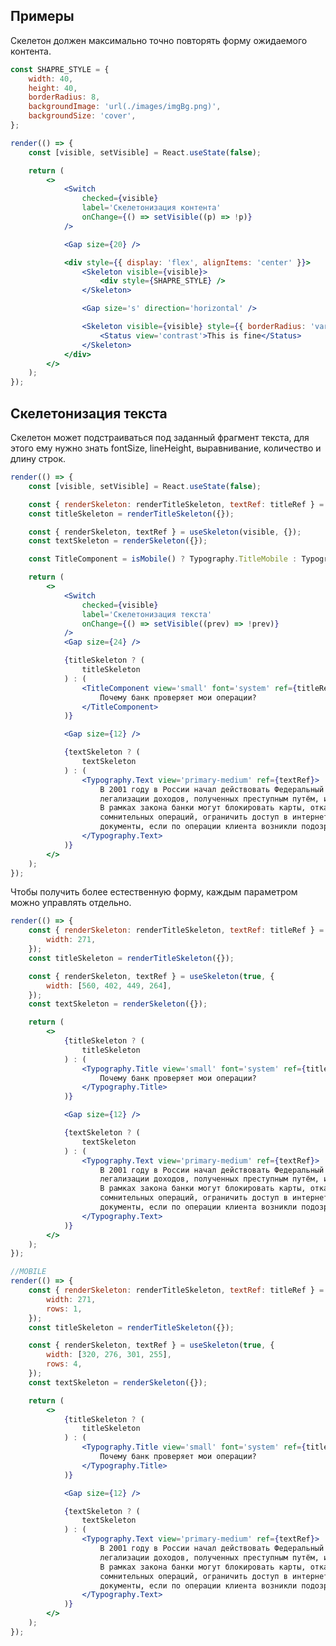 ## Примеры

Скелетон должен максимально точно повторять форму ожидаемого контента.

```jsx live
const SHAPRE_STYLE = {
    width: 40,
    height: 40,
    borderRadius: 8,
    backgroundImage: 'url(./images/imgBg.png)',
    backgroundSize: 'cover',
};

render(() => {
    const [visible, setVisible] = React.useState(false);

    return (
        <>
            <Switch
                checked={visible}
                label='Скелетонизация контента'
                onChange={() => setVisible((p) => !p)}
            />

            <Gap size={20} />

            <div style={{ display: 'flex', alignItems: 'center' }}>
                <Skeleton visible={visible}>
                    <div style={SHAPRE_STYLE} />
                </Skeleton>

                <Gap size='s' direction='horizontal' />

                <Skeleton visible={visible} style={{ borderRadius: 'var(--border-radius-4)' }}>
                    <Status view='contrast'>This is fine</Status>
                </Skeleton>
            </div>
        </>
    );
});
```

## Скелетонизация текста

Скелетон может подстраиваться под заданный фрагмент текста, для этого ему нужно знать fontSize, lineHeight, выравнивание, количество и длину строк.

```jsx live
render(() => {
    const [visible, setVisible] = React.useState(false);

    const { renderSkeleton: renderTitleSkeleton, textRef: titleRef } = useSkeleton(visible, {});
    const titleSkeleton = renderTitleSkeleton({});

    const { renderSkeleton, textRef } = useSkeleton(visible, {});
    const textSkeleton = renderSkeleton({});

    const TitleComponent = isMobile() ? Typography.TitleMobile : Typography.Title;

    return (
        <>
            <Switch
                checked={visible}
                label='Скелетонизация текста'
                onChange={() => setVisible((prev) => !prev)}
            />
            <Gap size={24} />

            {titleSkeleton ? (
                titleSkeleton
            ) : (
                <TitleComponent view='small' font='system' ref={titleRef}>
                    Почему банк проверяет мои операции?
                </TitleComponent>
            )}

            <Gap size={12} />

            {textSkeleton ? (
                textSkeleton
            ) : (
                <Typography.Text view='primary-medium' ref={textRef}>
                    В 2001 году в России начал действовать Федеральный закон №115 «О противодействии
                    легализации доходов, полученных преступным путём, и финансированию терроризма».
                    В рамках закона банки могут блокировать карты, отказывать в проведении
                    сомнительных операций, ограничить доступ в интернет-банк или запрашивать
                    документы, если по операции клиента возникли подозрения.
                </Typography.Text>
            )}
        </>
    );
});
```

Чтобы получить более естественную форму, каждым параметром можно управлять отдельно.

```jsx live
render(() => {
    const { renderSkeleton: renderTitleSkeleton, textRef: titleRef } = useSkeleton(true, {
        width: 271,
    });
    const titleSkeleton = renderTitleSkeleton({});

    const { renderSkeleton, textRef } = useSkeleton(true, {
        width: [560, 402, 449, 264],
    });
    const textSkeleton = renderSkeleton({});

    return (
        <>
            {titleSkeleton ? (
                titleSkeleton
            ) : (
                <Typography.Title view='small' font='system' ref={titleRef}>
                    Почему банк проверяет мои операции?
                </Typography.Title>
            )}

            <Gap size={12} />

            {textSkeleton ? (
                textSkeleton
            ) : (
                <Typography.Text view='primary-medium' ref={textRef}>
                    В 2001 году в России начал действовать Федеральный закон №115 «О противодействии
                    легализации доходов, полученных преступным путём, и финансированию терроризма».
                    В рамках закона банки могут блокировать карты, отказывать в проведении
                    сомнительных операций, ограничить доступ в интернет-банк или запрашивать
                    документы, если по операции клиента возникли подозрения.
                </Typography.Text>
            )}
        </>
    );
});

//MOBILE
render(() => {
    const { renderSkeleton: renderTitleSkeleton, textRef: titleRef } = useSkeleton(true, {
        width: 271,
        rows: 1,
    });
    const titleSkeleton = renderTitleSkeleton({});

    const { renderSkeleton, textRef } = useSkeleton(true, {
        width: [320, 276, 301, 255],
        rows: 4,
    });
    const textSkeleton = renderSkeleton({});

    return (
        <>
            {titleSkeleton ? (
                titleSkeleton
            ) : (
                <Typography.Title view='small' font='system' ref={titleRef}>
                    Почему банк проверяет мои операции?
                </Typography.Title>
            )}

            <Gap size={12} />

            {textSkeleton ? (
                textSkeleton
            ) : (
                <Typography.Text view='primary-medium' ref={textRef}>
                    В 2001 году в России начал действовать Федеральный закон №115 «О противодействии
                    легализации доходов, полученных преступным путём, и финансированию терроризма».
                    В рамках закона банки могут блокировать карты, отказывать в проведении
                    сомнительных операций, ограничить доступ в интернет-банк или запрашивать
                    документы, если по операции клиента возникли подозрения.
                </Typography.Text>
            )}
        </>
    );
});
```
